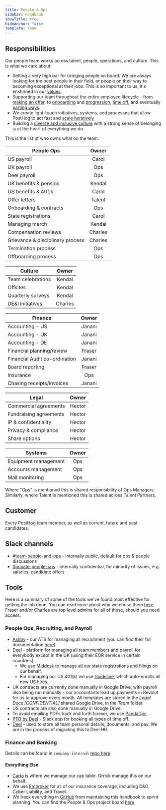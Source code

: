 ```yaml
---
title: People & Ops
sidebar: Handbook
showTitle: true
hideAnchor: false
template: team
---
```


## Responsibilities

Our people team works across talent, people, operations, and culture. This is what we care about:

- Setting a very high bar for bringing people on board. We are always looking for _the_ best people in their field, or people on their way to becoming exceptional at their jobs. This is so important to us, it's enshrined in our [values](/handbook/company/values#talent-compounds).
- Supporting our team throughout the entire employee lifecycle - from [making an offer](/handbook/people/compensation), to [onboarding](/handbook/people/onboarding) and [progression](/handbook/people/career-progression), [time off](/handbook/people/time-off), and eventually [parting ways](/handbook/people/offboarding). 
- We create light-touch initiatives, systems, and processes that allow PostHog to act fast and [scale iteratively](/handbook/company/culture#iteration) 
- Building a [diverse and inclusive culture](/handbook/company/diversity) with a strong sense of belonging is at the heart of everything we do.

This is the list of who owns what on the team:

| **People Ops**                   	|  Owner  	|
|----------------------------------	|:-------:	|
| US payroll                     	|  Carol 	|
| UK payroll                  	   |  Ops   	|
| Deel payroll                     	|  Ops   	|
| UK benefits & pension            	|  Kendal 	|
| US benefits & 401k               	|  Carol  	|
| Offer letters                	   |  Talent 	|
| Onboarding & contracts           	|  Ops   	|
| State registrations              	|  Carol  	|
| Managing merch                   	|  Kendal 	|
| Compensation reviews             	|  Charles 	|
| Grievance & disciplinary process 	|  Charles 	|
| Termination process              	|  Ops   	|
| Offboarding process              	|  Ops   	|

| **Culture**                   	   |  Owner  	|
|----------------------------------	|:-------:	|
| Team celebrations                	|  Kendal 	|
| Offsites                         	|  Kendal 	|
| Quarterly surveys                	|  Kendal 	|
| DE&I initiatives                 	|  Charles 	|

| **Finance**                     	|  Owner  	|
|----------------------------------	|:-------:	|
| Accounting - US                  	|  Janani 	|
| Accounting - UK                  	|  Janani 	|
| Accounting - DE                  	|  Janani 	|
| Financial planning/review        	|  Fraser 	|
| Financial Audit co-ordination     |  Janani   |
| Board reporting                  	|  Fraser 	|
| Insurance                       	|  Ops    	|
| Chasing receipts/invoices        	|  Janani 	|

| **Legal**                   	   |  Owner  	|
|----------------------------------	|:-------:	|
| Commercial agreements            	|  Hector  	|
| Fundraising agreements           	|  Hector 	|
| IP & confidentiality             	|  Hector 	|
| Privacy & compliance             	|  Hector 	|
| Share options                    	|  Hector 	|

| **Systems**                   	   |  Owner  	|
|----------------------------------	|:-------:	|
| Equipment management             	|  Ops     	|
| Accounts management              	|  Ops    	|
| Mail monitoring                  	|  Ops   	|

Where "Ops" is mentioned this is shared responsibility of Ops Managers. Similarly, where Talent is mentioned this is shared across Talent Partners. 

## Customer

Every PostHog team member, as well as current, future and past candidates.

## Slack channels

- [#team-people-and-ops](https://posthog.slack.com/messages/team-people-and-ops) - internally public, default for ops & people discussions
- [#private-people-ops](https://posthog.slack.com/messages/private-people-ops) - internally confidential, for minority of issues, e.g. salaries, candidate offers

## Tools

Here is a summary of some of the tools we've found most effective for getting the job done. You can read more about why we chose them [here](https://posthog.com/blog/startup-ops-toolkit). Fraser and/or Charles are top level admins for all of these, should you need access. 

### People Ops, Recruiting, and Payroll

- [Ashby](https://ashbyhq.com) - our ATS for managing all recruitment (you can find their full documentation [here](https://www.notion.so/Ashby-University-efd04871f5554358ada837de165070ca)).
- [Deel](https://www.letsdeel.com/) - platform for managing all team members and payroll for everybody except in the UK (using their EOR service in certain countries). 
   - We use [Middesk](https://www.middesk.com/) to manage all our state registrations and filings on our behalf. 
  - For managing our US 401(k) we use [Guideline](https://www.guideline.com), which auto-enrolls all new US hires.
- UK contracts are currently done manually in Google Drive, with payroll also being run manually - our accountants load up payments in Revolut for us to approve every month. All templates are stored in the _Legal Docs [CONFIDENTIAL]_ shared Google Drive, in the _Team_ folder. 
- US contracts are also done manually in Google Drive. 
- To avoid emailing PDFs back and forth forever, we use [PandaDoc](https://www.pandadoc.com/).
- [PTO by Deel](https://www.tryroots.io/pto) - Slack app for booking all types of time off. 
- [Deel](https://www.deel.com/) - used to store all team personal details, documents, and pay. We are in the process of migrating this to Deel HR.

### Finance and Banking

Details can be found in `company-internal` [repo here](https://github.com/PostHog/company-internal/tree/master/finance) 

#### Everything Else

- [Carta](https://carta.com/) is where we manage our cap table. Orrick manage this on our behalf. 
- We use [Embroker](https://www.embroker.com/) for all of our insurance coverage, including D&O, Cyber Liability, and Travel. 
- We track everything in [GitHub](https://github.com/) from maintaining this handbook to sprint planning. You can find the People & Ops project board [here](https://github.com/orgs/PostHog/projects/2?fullscreen=true).

